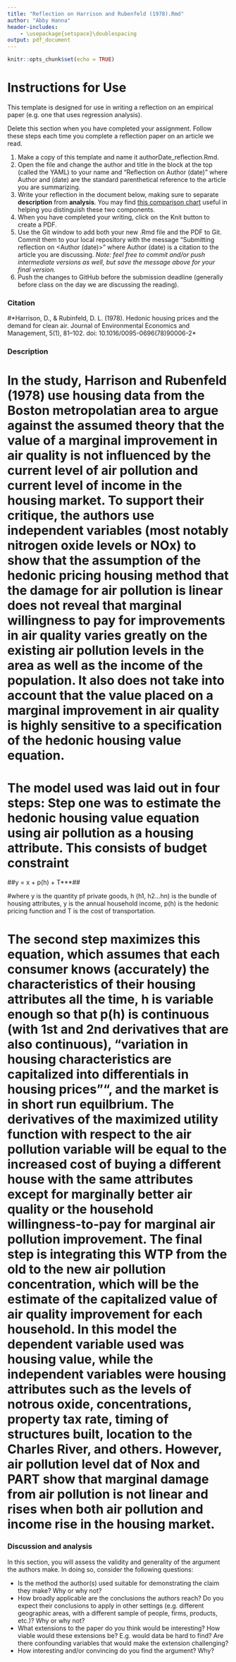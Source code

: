 ```yaml
---
title: "Reflection on Harrison and Rubenfeld (1978).Rmd"
author: "Abby Hanna"
header-includes:
    - \usepackage{setspace}\doublespacing
output: pdf_document
---
```


```r
knitr::opts_chunk$set(echo = TRUE)
```

# Instructions for Use

This template is designed for use in writing a reflection on an empirical paper (e.g. one that uses regression analysis). 

Delete this section when you have completed your assignment. Follow these steps each time you complete a reflection paper on an article we read.

1. Make a copy of this template and name it authorDate_reflection.Rmd.
2. Open the file and change the author and title in the block at the top (called the YAML) to your name and "Reflection on Author (date)" where Author and (date) are the standard parenthetical reference to the article you are summarizing. 
3. Write your reflection in the document below, making sure to separate **description** from **analysis**. You may find [this comparison chart](https://www.nottingham.ac.uk/studentservices/documents/description-vs-analysis---learnhigher.pdf) useful in helping you distinguish these two components.
4. When you have completed your writing, click on the Knit button to create a PDF.
5. Use the Git window to add both your new .Rmd file and the PDF to Git. Commit them to your local repository with the message "Submitting reflection on <Author (date)>" where Author (date) is a citation to the article you are discussing. *Note: feel free to commit and/or push intermediate versions as well, but save the message above for your final version.*
6. Push the changes to GitHub before the submission deadline (generally before class on the day we are discussing the reading).

### Citation

#\*Harrison, D., & Rubinfeld, D. L. (1978). Hedonic housing prices and the demand for clean air. Journal of Environmental Economics and Management, 5(1), 81–102. doi: 10.1016/0095-0696(78)90006-2\* 


### Description
# In the study, Harrison and Rubenfeld (1978) use housing data from the Boston metropolatian area to argue against the assumed theory that the value of a marginal improvement in air quality is not influenced by the current level of air pollution and current level of income in the housing market. To support their critique, the authors use independent variables (most notably nitrogen oxide levels or NOx) to show that the assumption of the hedonic pricing housing method that the damage for air pollution is linear does not reveal that marginal willingness to pay for improvements in air quality varies greatly on the existing air pollution levels in the area as well as the income of the population. It also does not take into account that the value placed on a marginal improvement in air quality is highly sensitive to a specification of the hedonic housing value equation.

# The model used was laid out in four steps: Step one was to estimate the hedonic housing value equation using air pollution as a housing attribute. This consists of budget constraint 

##y = x + p(h) + T***##

#where y is the quantity pf private goods, h (h1, h2...hn) is the bundle of housing attributes, y is the annual household income, p(h) is the hedonic pricing function and T is the cost of transportation. 

# The second step maximizes this equation, which assumes that each consumer knows (accurately) the characteristics of their housing attributes all the time, h is variable enough so that p(h) is continuous (with 1st and 2nd derivatives that are also continuous), "variation in housing characteristics are capitalized into differentials in housing prices"", and the market is in short run equilbrium. The derivatives of the maximized utility function with respect to the air pollution variable will be equal to the increased cost of buying a different house with the same attributes except for marginally better air quality or the household willingness-to-pay for marginal air pollution improvement. The final step is integrating this WTP from the old to the new air pollution concentration, which will be the estimate of the capitalized value of air quality improvement for each household. In this model the dependent variable used was housing value, while the independent variables were housing attributes such as the levels of notrous oxide, concentrations, property tax rate, timing of structures built, location to the Charles River, and others. However, air pollution level dat of Nox and PART show that marginal damage from air pollution is not linear and rises when both air pollution and income rise in the housing market. 

### Discussion and analysis

In this section, you will assess the validity and generality of the argument the authors make. In doing so, consider the following questions: 

- Is the method the author(s) used suitable for demonstrating the claim they make? Why or why not?
- How broadly applicable are the conclusions the authors reach? Do you expect their conclusions to apply in other settings (e.g. different geographic areas, with a different sample of people, firms, products, etc.)? Why or why not?
- What extensions to the paper do you think would be interesting? How viable would these extensions be? E.g. would data be hard to find? Are there confounding variables that would make the extension challenging?
- How interesting and/or convincing do you find the argument? Why?




